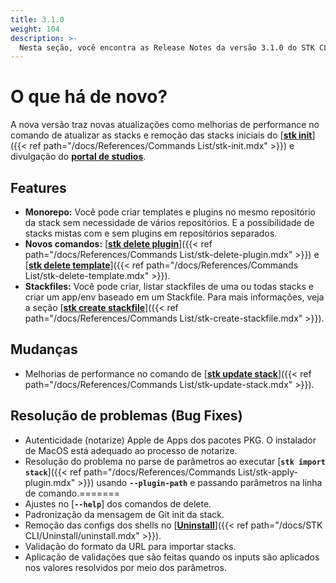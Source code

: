 ```yaml
---
title: 3.1.0
weight: 104
description: >-
  Nesta seção, você encontra as Release Notes da versão 3.1.0 do STK CLI.
---
```

# **O que há de novo?**
A nova versão traz novas atualizações como melhorias de performance no comando de atualizar as stacks e remoção das stacks iniciais do [<ins>**stk init**</ins>]({{< ref path="/docs/References/Commands List/stk-init.mdx" >}}) e divulgação do [<ins>**portal de studios**</ins>](https://www.stackspot.com.br/studios).

## **Features**
- **Monorepo:** Você pode criar templates e plugins no mesmo repositório da stack sem necessidade de vários repositórios. E a possibilidade de stacks mistas com e sem plugins em repositórios separados.
- **Novos comandos:**  [<ins>**stk delete plugin**</ins>]({{< ref path="/docs/References/Commands List/stk-delete-plugin.mdx" >}}) e [<ins>**stk delete template**</ins>]({{< ref path="/docs/References/Commands List/stk-delete-template.mdx" >}}).
- **Stackfiles:** Você pode criar, listar stackfiles de uma ou todas stacks e criar um app/env baseado em um Stackfile. Para mais informações, veja a seção [<ins>**stk create stackfile**</ins>]({{< ref path="/docs/References/Commands List/stk-create-stackfile.mdx" >}}).


## **Mudanças**
- Melhorias de performance no comando de [<ins>**stk update stack**</ins>]({{< ref path="/docs/References/Commands List/stk-update-stack.mdx" >}}).


## **Resolução de problemas (Bug Fixes)**
- Autenticidade (notarize) Apple de Apps dos pacotes PKG. O instalador de MacOS está adequado ao processo de notarize.
- Resolução do problema no parse de parâmetros ao executar [**`stk import stack`**]({{< ref path="/docs/References/Commands List/stk-apply-plugin.mdx" >}}) usando **`--plugin-path`** e passando parâmetros na linha de comando.=======
- Ajustes no [**`--help`**] dos comandos de delete.
- Padronização da mensagem de Git init da stack.
- Remoção das configs dos shells no [<ins>**Uninstall**</ins>]({{< ref path="/docs/STK CLI/Uninstall/uninstall.mdx" >}}). 
- Validação do formato da URL para importar stacks.
- Aplicação de validações que são feitas quando os inputs são aplicados nos valores resolvidos por meio dos parâmetros.